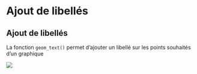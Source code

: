 # Ajout de libellés {.backgroundTitre}

## Ajout de libellés

La fonction `geom_text()` permet d'ajouter un libellé sur les points souhaités d'un graphique

![](img/clipboard-libelle1.png){fig-align="center"}

